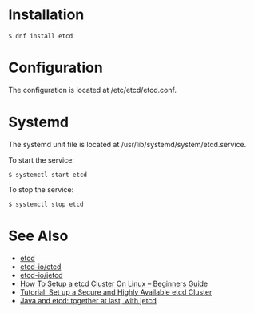 = Installation =

<pre>
$ dnf install etcd
</pre>

= Configuration =

The configuration is located at /etc/etcd/etcd.conf.

= Systemd =

The systemd unit file is located at /usr/lib/systemd/system/etcd.service.

To start the service:

<pre>
$ systemctl start etcd
</pre>

To stop the service:

<pre>
$ systemctl stop etcd
</pre>

= See Also =

* [https://coreos.com/etcd etcd]
* [https://github.com/etcd-io/etcd etcd-io/etcd]
* [https://github.com/etcd-io/jetcd etcd-io/jetcd]
* [https://devopscube.com/setup-etcd-cluster-linux/ How To Setup a etcd Cluster On Linux – Beginners Guide]
* [https://thenewstack.io/tutorial-set-up-a-secure-and-highly-available-etcd-cluster/ Tutorial: Set up a Secure and Highly Available etcd Cluster]
* [https://coreos.com/blog/java-and-etcd-together-with-jetcd Java and etcd: together at last, with jetcd]